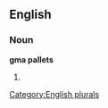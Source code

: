 
==English==

===Noun===
'''gma pallets'''

# {{plural of|[[gma pallet]]}}

[[Category:English plurals]]
